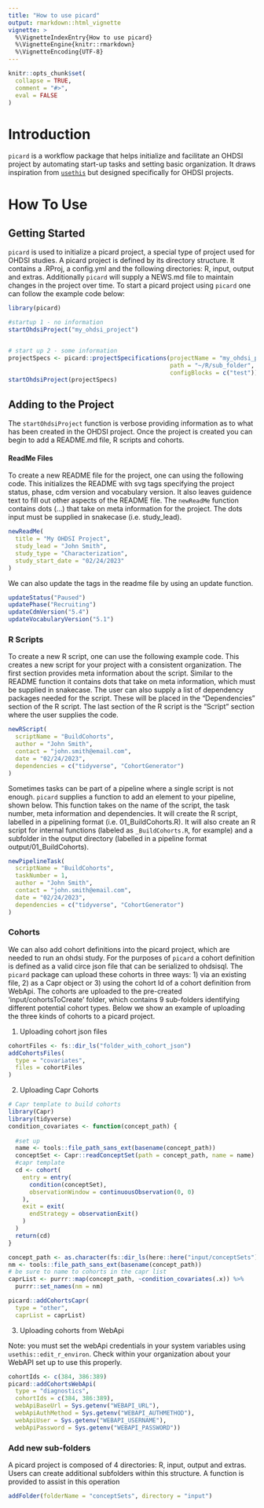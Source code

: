 ```yaml
---
title: "How to use picard"
output: rmarkdown::html_vignette
vignette: >
  %\VignetteIndexEntry{How to use picard}
  %\VignetteEngine{knitr::rmarkdown}
  %\VignetteEncoding{UTF-8}
---
```


```r
knitr::opts_chunk$set(
  collapse = TRUE,
  comment = "#>",
  eval = FALSE
)
```

# Introduction

`picard` is a workflow package that helps initialize and facilitate an OHDSI project by automating start-up tasks and setting basic organization. It draws inspiration from [`usethis`](https://usethis.r-lib.org/) but designed specifically for OHDSI projects.


# How To Use

## Getting Started

`picard` is used to initialize a picard project, a special type of project used for OHDSI studies. A picard project is defined by its directory structure. It contains a .RProj, a config.yml and the following directories: R, input, output and extras. Additionally `picard` will supply a NEWS.md file to maintain changes in the project over time. To start a picard project using `picard` one can follow the example code below:

```r

library(picard)

#startup 1 - no information
startOhdsiProject("my_ohdsi_project")


# start up 2 - some information
projectSpecs <- picard::projectSpecifications(projectName = "my_ohdsi_project",
                                              path = "~/R/sub_folder",
                                              configBlocks = c("test"))
startOhdsiProject(projectSpecs)
```

## Adding to the Project

The `startOhdsiProject` function is verbose providing information as to what has been created in the OHDSI project. Once the project is created you can begin to add a README.md file, R scripts and cohorts.

#### ReadMe Files

To create a new README file for the project, one can using the following code. This initializes the README with svg tags specifying the project status, phase, cdm version and vocabulary version. It also leaves guidence text to fill out other aspects of the README file. The `newReadMe` function contains dots (...) that take on meta information for the project. The dots input must be supplied in snakecase (i.e. study_lead).

```r
newReadMe(
  title = "My OHDSI Project",
  study_lead = "John Smith",
  study_type = "Characterization",
  study_start_date = "02/24/2023"
)
```

We can also update the tags in the readme file by using an update function. 
```r
updateStatus("Paused")
updatePhase("Recruiting")
updateCdmVersion("5.4")
updateVocabularyVersion("5.1")
```


### R Scripts

To create a new R script, one can use the following example code. This creates a new script for your project with a consistent organization. The first section provides meta information about the script. Similar to the README function it contains dots that take on meta information, which must be supplied in snakecase. The user can also supply a list of dependency packages needed for the script. These will be placed in the "Dependencies" section of the R script. The last section of the R script is the "Script" section where the user supplies the code.

```r
newRScript(
  scriptName = "BuildCohorts",
  author = "John Smith",
  contact = "john.smith@email.com",
  date = "02/24/2023",
  dependencies = c("tidyverse", "CohortGenerator")
)
```

Sometimes tasks can be part of a pipeline where a single script is not enough. `picard` supplies a function to add an element to your pipeline, shown below. This function takes on the name of the script, the task number, meta information and dependencies. It will create the R script, labelled in a pipelining format (i.e. 01_BuildCohorts.R). It will also create an R script for internal functions (labeled as `_BuildCohorts.R`, for example) and a subfolder in the output directory (labelled in a pipeline format output/01_BuildCohorts).

```r
newPipelineTask(
  scriptName = "BuildCohorts",
  taskNumber = 1,
  author = "John Smith",
  contact = "john.smith@email.com",
  date = "02/24/2023",
  dependencies = c("tidyverse", "CohortGenerator")
)
```
### Cohorts

We can also add cohort definitions into the picard project, which are needed to run an ohdsi study. For the purposes of `picard` a cohort definition is defined as a valid circe json file that can be serialized to ohdsisql. The `picard` package can upload these cohorts in three ways: 1) via an existing file, 2) as a Capr object or 3) using the cohort Id of a cohort definition from WebApi. The cohorts are uploaded to the pre-created 'input/cohortsToCreate' folder, which contains 9 sub-folders identifying different potential cohort types. Below we show an example of uploading the three kinds of cohorts to a picard project. 

1) Uploading cohort json files

```r
cohortFiles <- fs::dir_ls("folder_with_cohort_json")
addCohortsFiles(
  type = "covariates",
  files = cohortFiles
)
```

2) Uploading Capr Cohorts

```r

# Capr template to build cohorts
library(Capr)
library(tidyverse)
condition_covariates <- function(concept_path) {
  
  #set up
  name <- tools::file_path_sans_ext(basename(concept_path))
  conceptSet <- Capr::readConceptSet(path = concept_path, name = name)
  #capr template
  cd <- cohort(
    entry = entry(
      condition(conceptSet),
      observationWindow = continuousObservation(0, 0)
    ),
    exit = exit(
      endStrategy = observationExit()
    )
  )
  return(cd)
}

concept_path <- as.character(fs::dir_ls(here::here("input/conceptSets")))
nm <- tools::file_path_sans_ext(basename(concept_path))
# be sure to name to cohorts in the capr list
caprList <- purrr::map(concept_path, ~condition_covariates(.x)) %>%
  purrr::set_names(nm = nm)

picard::addCohortsCapr(
  type = "other",
  caprList = caprList)
```

3) Uploading cohorts from WebApi

Note: you must set the webApi credentials in your system variables using `usethis::edit_r_environ`. Check within your organization about your WebAPI set up to use this properly.

```r
cohortIds <- c(384, 386:389)
picard::addCohortsWebApi(
  type = "diagnostics",
  cohortIds = c(384, 386:389),
  webApiBaseUrl = Sys.getenv("WEBAPI_URL"),
  webApiAuthMethod = Sys.getenv("WEBAPI_AUTHMETHOD"),
  webApiUser = Sys.getenv("WEBAPI_USERNAME"),
  webApiPassword = Sys.getenv("WEBAPI_PASSWORD"))
```


### Add new sub-folders

A picard project is composed of 4 directories: R, input, output and extras. Users can create additional subfolders within this structure. A function is provided to assist in this operation

```r
addFolder(folderName = "conceptSets", directory = "input")
```
